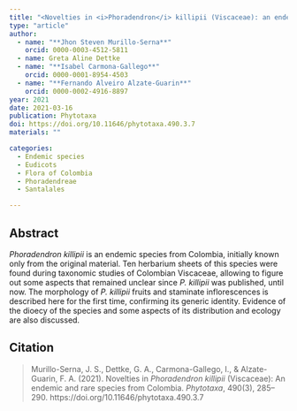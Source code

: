 ```yaml
---
title: "<Novelties in <i>Phoradendron</i> killipii (Viscaceae): an endemic and rare species from Colombia"
type: "article"
author:
  - name: "**Jhon Steven Murillo-Serna**"
    orcid: 0000-0003-4512-5811
  - name: Greta Aline Dettke
  - name: "**Isabel Carmona-Gallego**"
    orcid: 0000-0001-8954-4503
  - name: "**Fernando Alveiro Alzate-Guarin**"
    orcid: 0000-0002-4916-8897
year: 2021
date: 2021-03-16
publication: Phytotaxa
doi: https://doi.org/10.11646/phytotaxa.490.3.7
materials: ""

categories:
  - Endemic species
  - Eudicots
  - Flora of Colombia
  - Phoradendreae
  - Santalales

---
```


## Abstract

*Phoradendron killipii* is an endemic species from Colombia, initially known only from the original material. Ten herbarium sheets of this species were found during taxonomic studies of Colombian Viscaceae, allowing to figure out some aspects that remained unclear since *P. killipii* was published, until now. The morphology of *P. killipii* fruits and staminate inflorescences is described here for the first time, confirming its generic identity. Evidence of the dioecy of the species and some aspects of its distribution and ecology are also discussed.

## Citation

> Murillo-Serna, J. S., Dettke, G. A., Carmona-Gallego, I., & Alzate-Guarin, F. A. (2021). Novelties in *Phoradendron killipii* (Viscaceae): An endemic and rare species from Colombia. *Phytotaxa*, 490(3), 285–290. https://doi.org/10.11646/phytotaxa.490.3.7